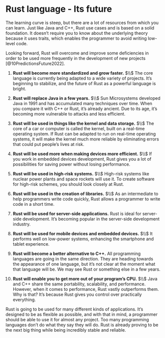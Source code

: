 # Rust language - Its future
The learning curve is steep, but there are a lot of resources from which you can learn. Just like Java and C++, Rust use cases and is based on a solid foundation. It doesn’t require you to know about the underlying theory because it uses traits, which enables the programmer to avoid writing low-level code.

Looking forward, Rust will overcome and improve some deficiencies in order to be used more frequently in the development of new projects [@10PredictionsFuture2022].

1. __Rust will become more standardized and grow faster.__ $\\$
The core language is currently being adapted to a wide variety of projects. It’s beginning to stabilize, and the future of Rust as a powerful language is bright.

2. __Rust will replace Java in a few years.__ $\\$
Sun Microsystems developed Java in 1991 and has accumulated many techniques over time. When you compare it with C++ or Rust, it’s already ancient. Due to its age, it’s becoming more vulnerable to attacks and less efficient.

3. __Rust will be used in things like the kernel and data storage.__ $\\$
The core of a car or computer is called the kernel, built on a real-time operating system. If Rust can be adapted to run on real-time operating systems, it will make the kernel much more reliable by eliminating errors that could put people’s lives at risk.

4. __Rust will be used more when making devices more efficient.__ $\\$
If you work in embedded devices development, Rust gives you a lot of possibilities for saving power without losing performance.

5. __Rust will be used in high-risk systems.__ $\\$
High-risk systems like nuclear power plants and space rockets will use it. To create software for high-risk schemes, you should look closely at Rust.

6. __Rust will be used in the creation of libraries.__ $\\$
As an intermediate to help programmers write code quickly, Rust allows a programmer to write code in a short time.

7. __Rust will be used for server-side applications.__
Rust is ideal for server-side development. It’s becoming popular in the server-side development industry.

8. __Rust will be used for mobile devices and embedded devices.__ $\\$
It performs well on low-power systems, enhancing the smartphone and tablet experience.

9. __Rust will become a better alternative to C++.__
All programming languages are going in the same direction. They are heading towards the appearance of one language, but it’s not clear at the moment what that language will be. We may see Rust or something else in a few years.

10. __Rust will enable you to get more out of your program’s CPU.__ $\\$
Java and C++ share the same portability, scalability, and performance. However, when it comes to performance, Rust vastly outperforms them. Why is that? It’s because Rust gives you control over practically everything.

Rust is going to be used for many different kinds of applications. It’s designed to be as flexible as possible, and with that in mind, a programmer should be able to use it for almost any project. Too many programming languages don’t do what they say they will do. Rust is already proving to be the next big thing while being incredibly stable and reliable.